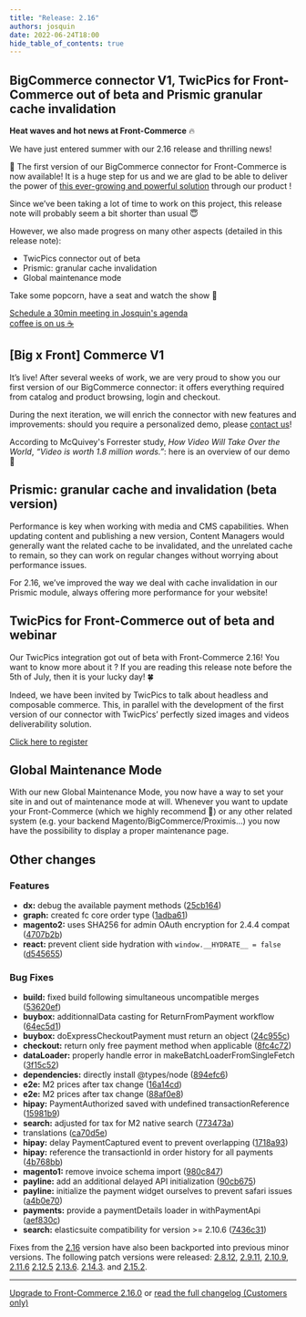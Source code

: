 ```yaml
---
title: "Release: 2.16"
authors: josquin
date: 2022-06-24T18:00
hide_table_of_contents: true
---
```


## BigCommerce connector V1, TwicPics for Front-Commerce out of beta and Prismic granular cache invalidation

**Heat waves and hot news at Front-Commerce** 🔥

We have just entered summer with our 2.16 release and thrilling news!

🎉 The first version of our BigCommerce connector for Front-Commerce is now
available! It is a huge step for us and we are glad to be able to deliver the
power of
[this ever-growing and powerful solution](https://www.bigcommerce.com/product/)
through our product !

Since we’ve been taking a lot of time to work on this project, this release note
will probably seem a bit shorter than usual 😇

However, we also made progress on many other aspects (detailed in this release
note):

- TwicPics connector out of beta
- Prismic: granular cache invalidation
- Global maintenance mode

Take some popcorn, have a seat and watch the show 🍿

<!--truncate-->


<p className="center">
  <a
    className="link primary button"
    href="https://calendly.com/josquin-front-commerce/30min"
  >
    Schedule a 30min meeting in Josquin's agenda <br /> coffee is on us ☕
  </a>
</p>

## [Big x Front] Commerce V1

It’s live! After several weeks of work, we are very proud to show you our first
version of our BigCommerce connector: it offers everything required from catalog
and product browsing, login and checkout.

During the next iteration, we will enrich the connector with new features and
improvements: should you require a personalized demo, please
[contact us](https://www.front-commerce.com/contact/)!

According to McQuivey's Forrester study, _How Video Will Take Over the World_,
_“Video is worth 1.8 million words.”_: here is an overview of our demo 👀

<ReactPlayer
  url="https://www.youtube.com/embed/tC8ltqSIZVs"
  className="mx-auto video"
  allowFullScreen
/>

## Prismic: granular cache and invalidation (beta version)

Performance is key when working with media and CMS capabilities. When updating
content and publishing a new version, Content Managers would generally want the
related cache to be invalidated, and the unrelated cache to remain, so they can
work on regular changes without worrying about performance issues.

For 2.16, we’ve improved the way we deal with cache invalidation in our Prismic
module, always offering more performance for your website!

## TwicPics for Front-Commerce out of beta and webinar

Our TwicPics integration got out of beta with Front-Commerce 2.16! You want to
know more about it ? If you are reading this release note before the 5th of
July, then it is your lucky day! 🍀

Indeed, we have been invited by TwicPics to talk about headless and composable
commerce. This, in parallel with the development of the first version of our
connector with TwicPics’ perfectly sized images and videos deliverability
solution.

<p className="center">
  <a
    className="link primary button"
    href="https://app.livestorm.co/twicpics/ecommerce-headless/"
  >
    Click here to register
  </a>
</p>

## Global Maintenance Mode

With our new Global Maintenance Mode, you now have a way to set your site in and
out of maintenance mode at will. Whenever you want to update your Front-Commerce
(which we highly recommend 💅) or any other related system (e.g. your backend
Magento/BigCommerce/Proximis…) you now have the possibility to display a proper
maintenance page.

## Other changes

### Features

- **dx:** debug the available payment methods
  ([25cb164](https://gitlab.com/front-commerce/front-commerce/commit/25cb1643010f9c31ee62b9b9f0ba1c228fb92bd6))
- **graph:** created fc core order type
  ([1adba61](https://gitlab.com/front-commerce/front-commerce/commit/1adba61e76cc8be00d6118d5384f764ddbb67b83))
- **magento2:** uses SHA256 for admin OAuth encryption for 2.4.4 compat
  ([4707b2b](https://gitlab.com/front-commerce/front-commerce/commit/4707b2b629528299766c081fc4c5bdc24278bd33))
- **react:** prevent client side hydration with `window.__HYDRATE__ = false`
  ([d545655](https://gitlab.com/front-commerce/front-commerce/commit/d545655d9d21df4874505e185d4f8f0b02225bfa))

### Bug Fixes

- **build:** fixed build following simultaneous uncompatible merges
  ([53620ef](https://gitlab.com/front-commerce/front-commerce/commit/53620ef1d5744ff7cba36bce4e9ea0363e758b2a))
- **buybox:** additionnalData casting for ReturnFromPayment workflow
  ([64ec5d1](https://gitlab.com/front-commerce/front-commerce/commit/64ec5d18a51e3d1652c5502d897a4b5de19b5a56))
- **buybox:** doExpressCheckoutPayment must return an object
  ([24c955c](https://gitlab.com/front-commerce/front-commerce/commit/24c955caa5726c74d7e54621ba5725262bf70aac))
- **checkout:** return only free payment method when applicable
  ([8fc4c72](https://gitlab.com/front-commerce/front-commerce/commit/8fc4c7210a12161811834fbdb8041631849f05f6))
- **dataLoader:** properly handle error in makeBatchLoaderFromSingleFetch
  ([3f15c52](https://gitlab.com/front-commerce/front-commerce/commit/3f15c52e92da01becc45b7e527fa02a5914053ff))
- **dependencies:** directly install @types/node
  ([894efc6](https://gitlab.com/front-commerce/front-commerce/commit/894efc680ed212913eaae3e57a8fd268406082cc))
- **e2e:** M2 prices after tax change
  ([16a14cd](https://gitlab.com/front-commerce/front-commerce/commit/16a14cde0a626150e21aa1bade1b5490a260ffa4))
- **e2e:** M2 prices after tax change
  ([88af0e8](https://gitlab.com/front-commerce/front-commerce/commit/88af0e89db956df5cd63a18c87cae73911db41f1))
- **hipay:** PaymentAuthorized saved with undefined transactionReference
  ([15981b9](https://gitlab.com/front-commerce/front-commerce/commit/15981b920dc7f1ecb07ac853b9a535a0fd3c1c1f))
- **search:** adjusted for tax for M2 native search
  ([773473a](https://gitlab.com/front-commerce/front-commerce/commit/773473a432ee1fae628bb04e99d9fca44cd8a5a6))
- translations
  ([ca70d5e](https://gitlab.com/front-commerce/front-commerce/commit/ca70d5e2ca25d7c78a11687bee7a64a5c7895425))
- **hipay:** delay PaymentCaptured event to prevent overlapping
  ([1718a93](https://gitlab.com/front-commerce/front-commerce/commit/1718a93c1cf4c27f09646fbc286e19d0b2ca4568))
- **hipay:** reference the transactionId in order history for all payments
  ([4b768bb](https://gitlab.com/front-commerce/front-commerce/commit/4b768bb7e28c2ce480a12d5373146b9ecc59793e))
- **magento1:** remove invoice schema import
  ([980c847](https://gitlab.com/front-commerce/front-commerce/commit/980c8477f9ef3999f82835ceac797e864c32b2f3))
- **payline:** add an additional delayed API initialization
  ([90cb675](https://gitlab.com/front-commerce/front-commerce/commit/90cb675a61153822ef069e76db7b7736ddc18e52))
- **payline:** initialize the payment widget ourselves to prevent safari issues
  ([a4b0e70](https://gitlab.com/front-commerce/front-commerce/commit/a4b0e7002e51d5269a9982404707af91c9a9da03))
- **payments:** provide a paymentDetails loader in withPaymentApi
  ([aef830c](https://gitlab.com/front-commerce/front-commerce/commit/aef830c64095d14aa2b98f43270705d92c71abd0))
- **search:** elasticsuite compatibility for version >= 2.10.6
  ([7436c31](https://gitlab.com/front-commerce/front-commerce/commit/7436c3153ce1c1a6f8f37e2831894622f3410c2a))

Fixes from the
[2.16](https://gitlab.com/front-commerce/front-commerce/-/releases/2.16.0)
version have also been backported into previous minor versions. The following
patch versions were released:
[2.8.12](https://gitlab.com/front-commerce/front-commerce/-/releases/2.8.12),
[2.9.11](https://gitlab.com/front-commerce/front-commerce/-/releases/2.9.11),
[2.10.9](https://gitlab.com/front-commerce/front-commerce/-/releases/2.10.9),
[2.11.6](https://gitlab.com/front-commerce/front-commerce/-/releases/2.11.6)
[2.12.5](https://gitlab.com/front-commerce/front-commerce/-/releases/2.12.5)
[2.13.6](https://gitlab.com/front-commerce/front-commerce/-/releases/2.13.6).
[2.14.3](https://gitlab.com/front-commerce/front-commerce/-/releases/2.14.3).
and
[2.15.2](https://gitlab.com/front-commerce/front-commerce/-/releases/2.15.2).

<hr />

<ChangelogFooter>

[Upgrade to Front-Commerce 2.16.0](/docs/appendices/migration-guides#2-14-0-gt-2-15-0)
or
[read the full changelog (Customers only)](https://gitlab.com/front-commerce/front-commerce/-/releases/2.15.0)

</ChangelogFooter>

